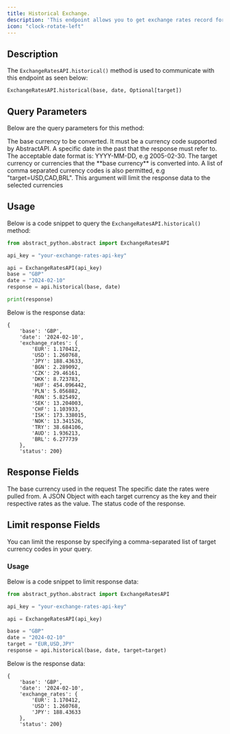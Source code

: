 ```yaml
---
title: Historical Exchange.
description: 'This endpoint allows you to get exchange rates record for a specific date'
icon: "clock-rotate-left"
---
```


## Description

The `ExchangeRatesAPI.historical()` method is used to communicate with this endpoint as seen below:

`ExchangeRatesAPI.historical(base, date, Optional[target])`

## Query Parameters
Below are the query parameters for this method:

<ParamField path="base" type="String" required>
The base currency to be converted. It must be a currency code supported by AbstractAPI.
</ParamField>

<ParamField path="date" type="String" required>
A specific date in the past that the response must refer to.
The acceptable date format is: YYYY-MM-DD, e.g 2005-02-30.
</ParamField>

<ParamField path="target" type="String">
The target currency or currencies that the **base currency** is converted into.
A list of comma separated currency codes is also permitted, e.g "target=USD,CAD,BRL". 
This argument will limit the response data to the selected currencies
</ParamField>

## Usage
Below is a code snippet to query the `ExchangeRatesAPI.historical()` method:

```python
from abstract_python.abstract import ExchangeRatesAPI

api_key = "your-exchange-rates-api-key"

api = ExchangeRatesAPI(api_key)
base = "GBP"
date = "2024-02-10"
response = api.historical(base, date)

print(response)

```

Below is the response data:

```
{
    'base': 'GBP', 
    'date': '2024-02-10', 
    'exchange_rates': {
        'EUR': 1.170412, 
        'USD': 1.260768, 
        'JPY': 188.43633, 
        'BGN': 2.289092, 
        'CZK': 29.46161, 
        'DKK': 8.723783, 
        'HUF': 454.096442, 
        'PLN': 5.056882, 
        'RON': 5.825492, 
        'SEK': 13.204003, 
        'CHF': 1.103933, 
        'ISK': 173.338015, 
        'NOK': 13.341526, 
        'TRY': 38.684106, 
        'AUD': 1.936213, 
        'BRL': 6.277739
    }, 
    'status': 200}
```

## Response Fields

<ResponseField name="base" type="String">
The base currency used in the request
</ResponseField>

<ResponseField name="date" type="String">
The specific date the rates were pulled from.
</ResponseField>

<ResponseField name="exchange_rates" type="Object">
A JSON Object with each target currency as the key and their respective rates as the value.
</ResponseField>

<ResponseField name="status" type="Integer">
The status code of the response.
</ResponseField>


## Limit response Fields

You can limit the response by specifying a comma-separated list of target currency codes in your query.  

### Usage
Below is a code snippet to limit response data:

```python
from abstract_python.abstract import ExchangeRatesAPI

api_key = "your-exchange-rates-api-key"

api = ExchangeRatesAPI(api_key)

base = "GBP"
date = "2024-02-10"
target = "EUR,USD,JPY"
response = api.historical(base, date, target=target)

```

Below is the response data:

```
{
    'base': 'GBP', 
    'date': '2024-02-10', 
    'exchange_rates': {
        'EUR': 1.170412, 
        'USD': 1.260768, 
        'JPY': 188.43633
    }, 
    'status': 200}
```